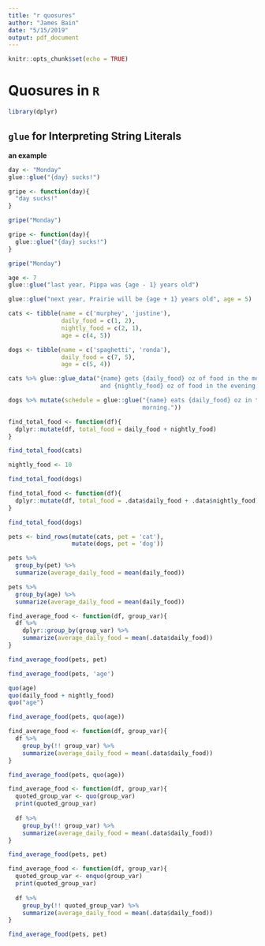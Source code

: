 ```yaml
---
title: "r quosures"
author: "James Bain"
date: "5/15/2019"
output: pdf_document
---
```


```r
knitr::opts_chunk$set(echo = TRUE)
```

# Quosures in `R`

```r
library(dplyr)
```

## `glue` for Interpreting String Literals

**an example**

```r
day <- "Monday"
glue::glue("{day} sucks!")
```

```r
gripe <- function(day){
  "day sucks!"
}

gripe("Monday")
```

```r
gripe <- function(day){
  glue::glue("{day} sucks!")
}

gripe("Monday")
```

```r
age <- 7
glue::glue("last year, Pippa was {age - 1} years old")

glue::glue("next year, Prairie will be {age + 1} years old", age = 5)
```

```r
cats <- tibble(name = c('murphey', 'justine'),
               daily_food = c(1, 2),
               nightly_food = c(2, 1),
               age = c(4, 5))

dogs <- tibble(name = c('spaghetti', 'ronda'),
               daily_food = c(7, 5),
               age = c(5, 4))
```

```r

cats %>% glue::glue_data("{name} gets {daily_food} oz of food in the morning \\
                          and {nightly_food} oz of food in the evening.")
```

```r

dogs %>% mutate(schedule = glue::glue("{name} eats {daily_food} oz in the \\
                                      morning."))
```

```r
find_total_food <- function(df){
  dplyr::mutate(df, total_food = daily_food + nightly_food)
}

find_total_food(cats)
```

```r
nightly_food <- 10 

find_total_food(dogs)
```

```r
find_total_food <- function(df){
  dplyr::mutate(df, total_food = .data$daily_food + .data$nightly_food)
}

find_total_food(dogs)
```

```r
pets <- bind_rows(mutate(cats, pet = 'cat'), 
                  mutate(dogs, pet = 'dog'))

pets %>%
  group_by(pet) %>%
  summarize(average_daily_food = mean(daily_food))

pets %>% 
  group_by(age) %>%
  summarize(average_daily_food = mean(daily_food))
```

```r
find_average_food <- function(df, group_var){
  df %>% 
    dplyr::group_by(group_var) %>%
    summarize(average_daily_food = mean(.data$daily_food))
}

find_average_food(pets, pet)
```

```r
find_average_food(pets, 'age')
```

```r
quo(age)
quo(daily_food + nightly_food)
quo("age")
```

```r
find_average_food(pets, quo(age))
```

```r
find_average_food <- function(df, group_var){
  df %>%
    group_by(!! group_var) %>%
    summarize(average_daily_food = mean(.data$daily_food))
}

find_average_food(pets, quo(age))
```

```r
find_average_food <- function(df, group_var){
  quoted_group_var <- quo(group_var)
  print(quoted_group_var)
  
  df %>%
    group_by(!! group_var) %>%
    summarize(average_daily_food = mean(.data$daily_food))
}

find_average_food(pets, pet)
```

```r
find_average_food <- function(df, group_var){
  quoted_group_var <- enquo(group_var)
  print(quoted_group_var)
  
  df %>%
    group_by(!! quoted_group_var) %>%
    summarize(average_daily_food = mean(.data$daily_food))
}

find_average_food(pets, pet)
```